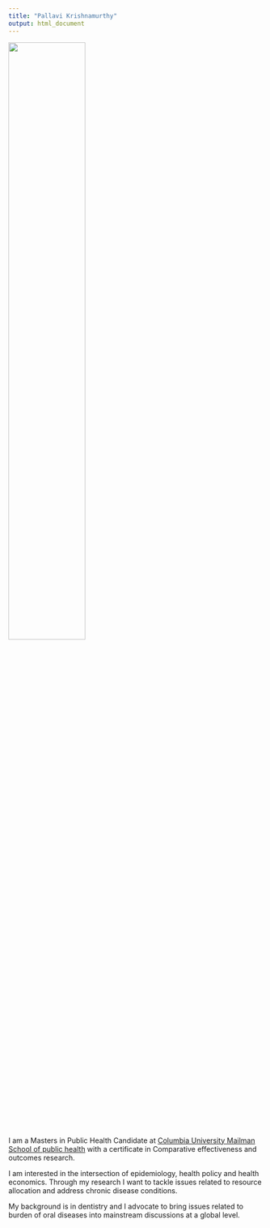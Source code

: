 ```yaml
---
title: "Pallavi Krishnamurthy"
output: html_document
---
```

<img src="image/my_pic.jpg" style="width:55%">

I am a Masters in Public Health Candidate at [Columbia University Mailman School of public health](https://www.publichealth.columbia.edu/) with a certificate in Comparative effectiveness and outcomes research. 

I am interested in the intersection of epidemiology, health policy and health economics. Through my research I want to tackle issues related to resource allocation and address chronic disease conditions. 

My background is in dentistry and I advocate to bring issues related to burden of oral diseases into mainstream discussions at a global level. 



